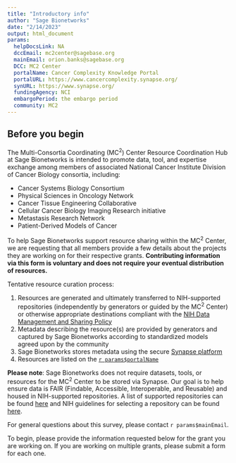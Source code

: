 ```yaml
---
title: "Introductory info"
author: "Sage Bionetworks"
date: "2/14/2023"
output: html_document
params:
  helpDocsLink: NA
  dccEmail: mc2center@sagebase.org
  mainEmail: orion.banks@sagebase.org
  DCC: MC2 Center
  portalName: Cancer Complexity Knowledge Portal
  portalURL: https://www.cancercomplexity.synapse.org/
  synURL: https://www.synapse.org/
  fundingAgency: NCI
  embargoPeriod: the embargo period
  community: MC2
---
```


## Before you begin 

The Multi-Consortia Coordinating (MC^2^) Center Resource Coordination Hub at Sage Bionetworks is intended to promote data, tool, and expertise exchange among members of associated National Cancer Institute Division of Cancer Biology consortia, including:

- Cancer Systems Biology Consortium
- Physical Sciences in Oncology Network
- Cancer Tissue Engineering Collaborative
- Cellular Cancer Biology Imaging Research initiative
- Metastasis Research Network
- Patient-Derived Models of Cancer

To help Sage Bionetworks support resource sharing within the MC^2^ Center, we are requesting that all members provide a few details about the projects they are working on for their respective grants. __Contributing information via this form is voluntary and does not require your eventual distribution of resources.__

Tentative resource curation process:

1. Resources are generated and ultimately transferred to NIH-supported repositories (independently by generators or guided by the MC^2^ Center) or otherwise appropriate destinations compliant with the [NIH Data Management and Sharing Policy](https://sharing.nih.gov/data-management-and-sharing-policy)
2. Metadata describing the resource(s) are provided by generators and captured by Sage Bionetworks according to standardized models agreed upon by the community
3. Sage Bionetworks stores metadata using the secure [Synapse platform](`r params$synURL`)
4. Resources are listed on the [`r params$portalName`](`r params$portalURL`)

**Please note**: Sage Bionetworks does not require datasets, tools, or resources for the MC^2^ Center to be stored via Synapse. Our goal is to help ensure data is FAIR (Findable, Accessible, Interoperable, and Reusable) and housed in NIH-supported repositories. A list of supported repositories can be found [here](https://sharing.nih.gov/data-management-and-sharing-policy/sharing-scientific-data/repositories-for-sharing-scientific-data) and NIH guidelines for selecting a repository can be found [here](https://sharing.nih.gov/data-management-and-sharing-policy/sharing-scientific-data/selecting-a-data-repository). 

For general questions about this survey, please contact `r params$mainEmail`. 

To begin, please provide the information requested below for the grant you are working on. If you are working on multiple grants, please submit a form for each one.